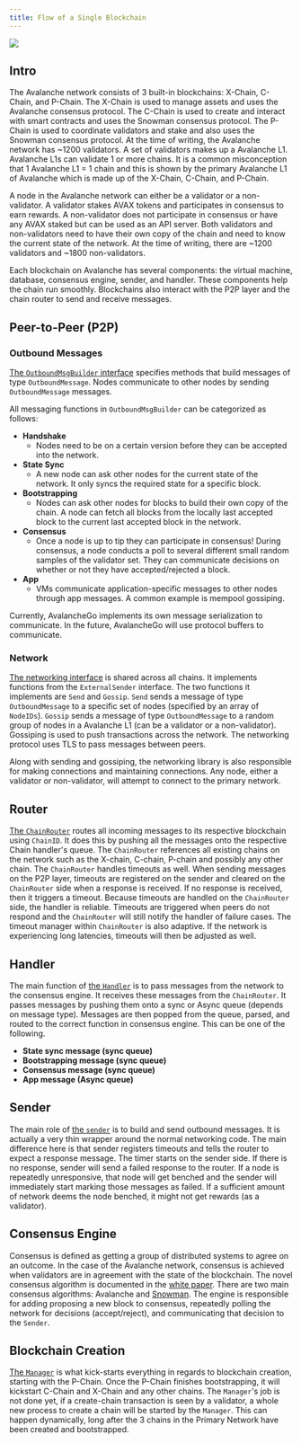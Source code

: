 ```yaml
---
title: Flow of a Single Blockchain
---
```

![](/images/flow1.png)

Intro[​](#intro "Direct link to heading")
-----------------------------------------

The Avalanche network consists of 3 built-in blockchains: X-Chain, C-Chain, and P-Chain. The X-Chain is used to manage assets and uses the Avalanche consensus protocol. The C-Chain is used to create and interact with smart contracts and uses the Snowman consensus protocol. The P-Chain is used to coordinate validators and stake and also uses the Snowman consensus protocol. At the time of writing, the Avalanche network has ~1200 validators. A set of validators makes up a Avalanche L1. Avalanche L1s can validate 1 or more chains. It is a common misconception that 1 Avalanche L1 = 1 chain and this is shown by the primary Avalanche L1 of Avalanche which is made up of the X-Chain, C-Chain, and P-Chain.

A node in the Avalanche network can either be a validator or a non-validator. A validator stakes AVAX tokens and participates in consensus to earn rewards. A non-validator does not participate in consensus or have any AVAX staked but can be used as an API server. Both validators and non-validators need to have their own copy of the chain and need to know the current state of the network. At the time of writing, there are ~1200 validators and ~1800 non-validators.

Each blockchain on Avalanche has several components: the virtual machine, database, consensus engine, sender, and handler. These components help the chain run smoothly. Blockchains also interact with the P2P layer and the chain router to send and receive messages.

Peer-to-Peer (P2P)[​](#peer-to-peer-p2p "Direct link to heading")
-----------------------------------------------------------------

### Outbound Messages[​](#outbound-messages "Direct link to heading")

[The `OutboundMsgBuilder` interface](https://github.com/ava-labs/avalanchego/blob/master/message/outbound_msg_builder.go) specifies methods that build messages of type `OutboundMessage`. Nodes communicate to other nodes by sending `OutboundMessage` messages.

All messaging functions in `OutboundMsgBuilder` can be categorized as follows:

- **Handshake**
    - Nodes need to be on a certain version before they can be accepted into the network.
- **State Sync**
    - A new node can ask other nodes for the current state of the network. It only syncs the required state for a specific block.
- **Bootstrapping**
    - Nodes can ask other nodes for blocks to build their own copy of the chain. A node can fetch all blocks from the locally last accepted block to the current last accepted block in the network.
- **Consensus**
    - Once a node is up to tip they can participate in consensus! During consensus, a node conducts a poll to several different small random samples of the validator set. They can communicate decisions on whether or not they have accepted/rejected a block.
- **App**
    - VMs communicate application-specific messages to other nodes through app messages. A common example is mempool gossiping.

Currently, AvalancheGo implements its own message serialization to communicate. In the future, AvalancheGo will use protocol buffers to communicate.

### Network[​](#network "Direct link to heading")

[The networking interface](https://github.com/ava-labs/avalanchego/blob/master/network/network.go) is shared across all chains. It implements functions from the `ExternalSender` interface. The two functions it implements are `Send` and `Gossip`. `Send` sends a message of type `OutboundMessage` to a specific set of nodes (specified by an array of `NodeIDs`). `Gossip` sends a message of type `OutboundMessage` to a random group of nodes in a Avalanche L1 (can be a validator or a non-validator). Gossiping is used to push transactions across the network. The networking protocol uses TLS to pass messages between peers.

Along with sending and gossiping, the networking library is also responsible for making connections and maintaining connections. Any node, either a validator or non-validator, will attempt to connect to the primary network.

Router[​](#router "Direct link to heading")
-------------------------------------------

[The `ChainRouter`](https://github.com/ava-labs/avalanchego/blob/master/snow/networking/router/chain_router.go) routes all incoming messages to its respective blockchain using `ChainID`. It does this by pushing all the messages onto the respective Chain handler's queue. The `ChainRouter` references all existing chains on the network such as the X-chain, C-chain, P-chain and possibly any other chain. The `ChainRouter` handles timeouts as well. When sending messages on the P2P layer, timeouts are registered on the sender and cleared on the `ChainRouter` side when a response is received. If no response is received, then it triggers a timeout. Because timeouts are handled on the `ChainRouter` side, the handler is reliable. Timeouts are triggered when peers do not respond and the `ChainRouter` will still notify the handler of failure cases. The timeout manager within `ChainRouter` is also adaptive. If the network is experiencing long latencies, timeouts will then be adjusted as well.

Handler[​](#handler "Direct link to heading")
---------------------------------------------

The main function of [the `Handler`](https://github.com/ava-labs/avalanchego/blob/master/snow/networking/handler/handler.go) is to pass messages from the network to the consensus engine. It receives these messages from the `ChainRouter`. It passes messages by pushing them onto a sync or Async queue (depends on message type). Messages are then popped from the queue, parsed, and routed to the correct function in consensus engine. This can be one of the following.

- **State sync message (sync queue)**
- **Bootstrapping message (sync queue)**
- **Consensus message (sync queue)**
- **App message (Async queue)**

Sender[​](#sender "Direct link to heading")
-------------------------------------------

The main role of [the `sender`](https://github.com/ava-labs/avalanchego/blob/master/snow/networking/sender/sender.go) is to build and send outbound messages. It is actually a very thin wrapper around the normal networking code. The main difference here is that sender registers timeouts and tells the router to expect a response message. The timer starts on the sender side. If there is no response, sender will send a failed response to the router. If a node is repeatedly unresponsive, that node will get benched and the sender will immediately start marking those messages as failed. If a sufficient amount of network deems the node benched, it might not get rewards (as a validator).

Consensus Engine[​](#consensus-engine "Direct link to heading")
---------------------------------------------------------------

Consensus is defined as getting a group of distributed systems to agree on an outcome. In the case of the Avalanche network, consensus is achieved when validators are in agreement with the state of the blockchain. The novel consensus algorithm is documented in the [white paper](https://assets.website-files.com/5d80307810123f5ffbb34d6e/6009805681b416f34dcae012_Avalanche%20Consensus%20Whitepaper.pdf). There are two main consensus algorithms: Avalanche and [Snowman](https://github.com/ava-labs/avalanchego/blob/master/snow/consensus/snowman/consensus.go). The engine is responsible for adding proposing a new block to consensus, repeatedly polling the network for decisions (accept/reject), and communicating that decision to the `Sender`.

Blockchain Creation[​](#blockchain-creation "Direct link to heading")
---------------------------------------------------------------------

[The `Manager`](https://github.com/ava-labs/avalanchego/blob/master/chains/manager.go) is what kick-starts everything in regards to blockchain creation, starting with the P-Chain. Once the P-Chain finishes bootstrapping, it will kickstart C-Chain and X-Chain and any other chains. The `Manager`'s job is not done yet, if a create-chain transaction is seen by a validator, a whole new process to create a chain will be started by the `Manager`. This can happen dynamically, long after the 3 chains in the Primary Network have been created and bootstrapped.